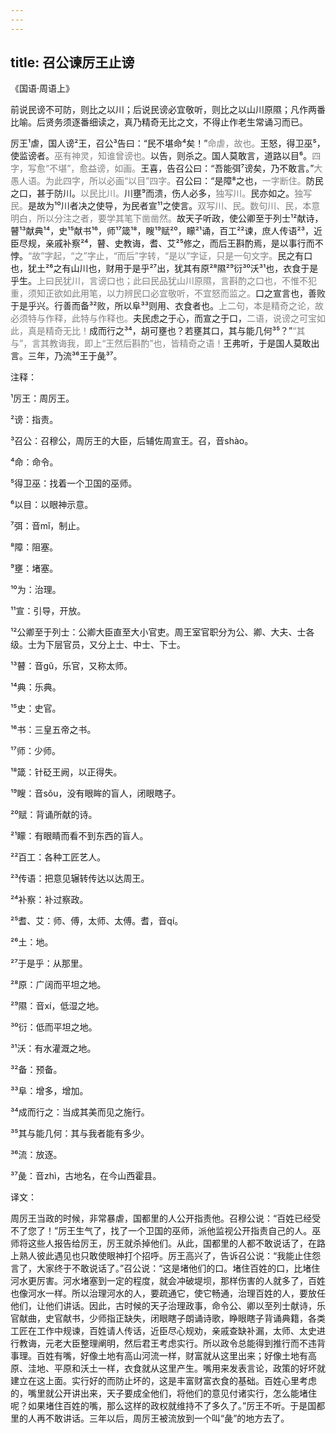```yaml
---
---
---
```

title: 召公谏厉王止谤
---




《国语·周语上》





前说民谤不可防，则比之以川；后说民谤必宜敬听，则比之以山川原隰；凡作两番比喻。后贤务须逐番细读之，真乃精奇无比之文，不得止作老生常诵习而已。





厉王¹虐，国人谤²王，召公³告曰：“民不堪命⁴矣！”<font color=gray font-size=0.8rem>命虐，故也。</font>王怒，得卫巫⁵，使监谤者。<font color=gray font-size=0.8rem>巫有神灵，知谁曾谤也。</font>以告，则杀之。国人莫敢言，道路以目⁶。<font color=gray font-size=0.8rem>四字，写愈“不堪”，愈益谤，如画。</font>王喜，告召公曰：“吾能弭⁷谤矣，乃不敢言。”<font color=gray font-size=0.8rem>大愚人语。为此四字，所以必画“以目”四字。</font>召公曰：“是障⁸之也，<font color=gray font-size=0.8rem>一字断住。</font>防民之口，甚于防川。<font color=gray font-size=0.8rem>以民比川。</font>川壅⁹而溃，伤人必多，<font color=gray font-size=0.8rem>独写川。</font>民亦如之。<font color=gray font-size=0.8rem>独写民。</font>是故为¹⁰川者决之使导，为民者宣¹¹之使言。<font color=gray font-size=0.8rem>双写川、民。数句川、民，本意明白，所以分注之者，要学其笔下凿凿然。</font>故天子听政，使公卿至于列士¹²献诗，瞽¹³献典¹⁴，史¹⁵献书¹⁶，师¹⁷箴¹⁸，瞍¹⁹赋²⁰，矇²¹诵，百工²²谏，庶人传语²³，近臣尽规，亲戚补察²⁴，瞽、史教诲，耆、艾²⁵修之，而后王斟酌焉，是以事行而不悖。<font color=gray font-size=0.8rem>“故”字起，“之”字止，“而后”字转，“是以”字证，只是一句文字。</font>民之有口也，犹土²⁶之有山川也，财用于是乎²⁷出，犹其有原²⁸隰²⁹衍³⁰沃³¹也，衣食于是乎生。<font color=gray font-size=0.8rem>上曰民犹川，言谤口也；此曰民品犹山川原隰，言斟酌之口也，不惟不犯重，须知正欲如此用笔，以力辨民口必宜敬听，不宜怒而监之。</font>口之宣言也，善败于是乎兴。行善而备³²败，所以阜³³则用、衣食者也。<font color=gray font-size=0.8rem>上二句，本是精奇之论，故必须特与作释，此特与作释也。</font>夫民虑之于心，而宣之于口，<font color=gray font-size=0.8rem>二语，说谤之可宝如此，真是精奇无比！</font>成而行之³⁴，胡可壅也？若壅其口，其与能几何³⁵？”<font color=gray font-size=0.8rem>“其与”，言其教诲我，即上“王然后斟酌”也，皆精奇之语！</font>王弗听，于是国人莫敢出言。三年，乃流³⁶王于彘³⁷。

注释：

¹厉王：周厉王。

²谤：指责。

³召公：召穆公，周厉王的大臣，后辅佐周宣王。召，音shào。

⁴命：命令。

⁵得卫巫：找着一个卫国的巫师。

⁶以目：以眼神示意。

⁷弭：音mǐ，制止。

⁸障：阻塞。

⁹壅：堵塞。

¹⁰为：治理。

¹¹宣：引导，开放。

¹²公卿至于列士：公卿大臣直至大小官吏。周王室官职分为公、卿、大夫、士各级。士为下层官员，又分上士、中士、下士。

¹³瞽：音gǔ，乐官，又称太师。

¹⁴典：乐典。

¹⁵史：史官。

¹⁶书：三皇五帝之书。

¹⁷师：少师。

¹⁸箴：针砭王阙，以正得失。

¹⁹瞍：音sǒu，没有眼眸的盲人，闭眼瞎子。

²⁰赋：背诵所献的诗。

²¹矇：有眼睛而看不到东西的盲人。

²²百工：各种工匠艺人。

²³传语：把意见辗转传达以达周王。

²⁴补察：补过察政。

²⁵耆、艾：师、傅，太师、太傅。耆，音qí。

²⁶土：地。

²⁷于是乎：从那里。

²⁸原：广阔而平坦之地。

²⁹隰：音xí，低湿之地。

³⁰衍：低而平坦之地。

³¹沃：有水灌溉之地。

³²备：预备。

³³阜：增多，增加。

³⁴成而行之：当成其美而见之施行。

³⁵其与能几何：其与我者能有多少。

³⁶流：放逐。

³⁷彘：音zhì，古地名，在今山西霍县。

译文：

周厉王当政的时候，非常暴虐，国都里的人公开指责他。召穆公说：“百姓已经受不了您了！”厉王生气了，找了一个卫国的巫师，派他监视公开指责自己的人。巫师将这些人报告给厉王，厉王就杀掉他们。从此，国都里的人都不敢说话了，在路上熟人彼此遇见也只敢使眼神打个招呼。厉王高兴了，告诉召公说：“我能止住怨言了，大家终于不敢说话了。”召公说：“这是堵他们的口。堵住百姓的口，比堵住河水更厉害。河水堵塞到一定的程度，就会冲破堤坝，那样伤害的人就多了，百姓也像河水一样。所以治理河水的人，要疏通它，使它畅通，治理百姓的人，要放任他们，让他们讲话。因此，古时候的天子治理政事，命令公、卿以至列士献诗，乐官献曲，史官献书，少师指正缺失，闭眼瞎子朗诵诗歌，睁眼瞎子背诵典籍，各类工匠在工作中规谏，百姓请人传话，近臣尽心规劝，亲戚查缺补漏，太师、太史进行教诲，元老大臣整理阐明，然后君王考虑实行。所以政令总能得到推行而不违背事理。百姓有嘴，好像土地有高山河流一样，财富就从这里出来；好像土地有高原、洼地、平原和沃土一样，衣食就从这里产生。嘴用来发表言论，政策的好坏就建立在这上面。实行好的而防止坏的，这是丰富财富衣食的基础。百姓心里考虑的，嘴里就公开讲出来，天子要成全他们，将他们的意见付诸实行，怎么能堵住呢？如果堵住百姓的嘴，那么这样的政权就维持不了多久了。”厉王不听。于是国都里的人再不敢讲话。三年以后，周厉王被流放到一个叫“彘”的地方去了。